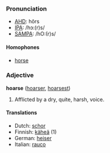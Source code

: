 ===Pronunciation===
*[[w:AHD|AHD]]: hôrs
*[[w:IPA|IPA]]: /hɔ:(r)s/
*[[w:SAMPA|SAMPA]]: /hO:(r)s/

====Homophones====
*[[horse]]

===Adjective===
'''hoarse''' ([[hoarser]], [[hoarsest]])
# Afflicted by a dry, quite, harsh, voice.

==== Translations ====
*Dutch: [[schor]]
*Finnish: [[käheä]] (1)
*German: [[heiser]]
*Italian: [[rauco]]